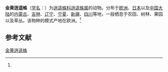 {{Speciesbox
| name = 金黄逍遥蛛
| status = 
| status_system = 
| image = 
| genus = Philodromus
| species = aureolus
| authority = (Clerckng, 1757)<ref name='id14475'>{{cite web| url =http://www.bioinfo.cn/db05/BjdwSpecies.php?action=view&id=14475| title =金黄逍遥蛛| work =《中国动物物种编目数据库》| publisher =中国科学院微生物研究所| author =中国科学院动物研究所| accessdate =2009-04-28| archive-date =2016-03-05| archive-url =https://web.archive.org/web/20160305073550/http://www.bioinfo.cn/db05/BjdwSpecies.php?action=view&id=14475| dead-url =yes}}</ref>
}}

'''金黄逍遥蛛'''（[[学名|学名]]：{{lang|la|''Philodromus aureolus''}}）为[[逍遥蛛科|逍遥蛛科]][[逍遥蛛属|逍遥蛛属]]的动物。分布于[[欧洲|欧洲]]、[[日本|日本]]以及[[中国大陆|中国大陆]]的[[内蒙古|内蒙古]]、[[吉林|吉林]]、[[辽宁|辽宁]]、[[宁夏|宁夏]]、[[新疆|新疆]]、[[四川|四川]]等地，一般栖息于农田、树林、果园以及草丛。该物种的模式产地在欧洲。<ref name='id14475'/>

== 参考文献 ==
{{reflist}}

{{Wikispecies|Philodromus aureolus}}
{{Taxonbar|from=Q1313508}}

[[Category:逍遥蛛属|金黄逍遥蛛]]


{{蜘蛛小作品}}